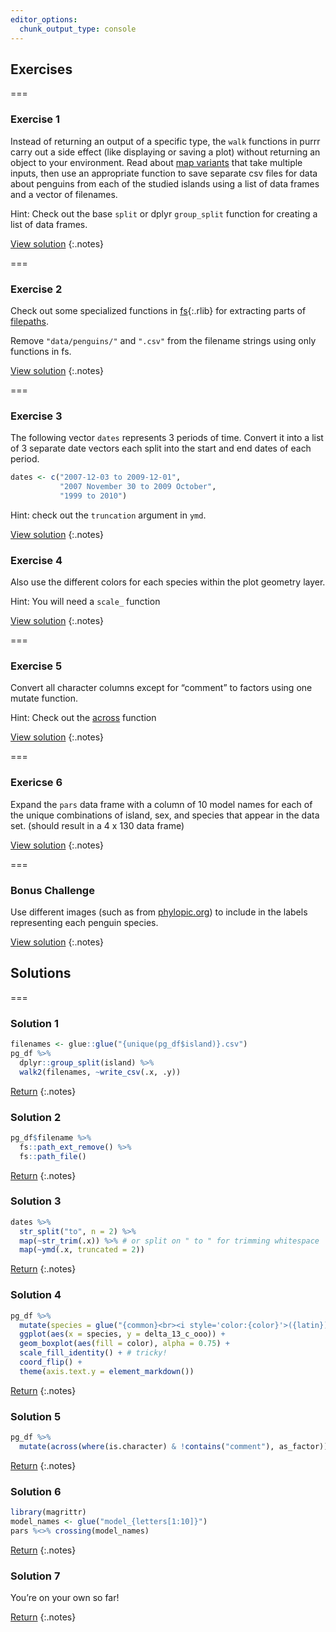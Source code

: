 ```yaml
---
editor_options: 
  chunk_output_type: console
---
```


## Exercises

===

### Exercise 1

Instead of returning an output of a specific type, the `walk` functions in purrr carry out a side effect (like displaying or saving a plot) without returning an object to your environment. Read about [map variants](https://purrr.tidyverse.org/reference/map2.html) that take multiple inputs, then use an appropriate function to save separate csv files for data about penguins from each of the studied islands using a list of data frames and a vector of filenames. 

Hint: Check out the base `split` or dplyr `group_split` function for creating a list of data frames. 

[View solution](#solution-1)
{:.notes}

===

### Exercise 2

Check out some specialized functions in [fs](){:.rlib} for extracting parts of [filepaths](https://fs.r-lib.org/articles/function-comparisons.html#path-functions).

Remove `"data/penguins/"` and  `".csv"` from the filename strings using only functions in fs.

[View solution](#solution-2)
{:.notes}

===

### Exercise 3

The following vector `dates` represents 3 periods of time. Convert it into a list of 3 separate date vectors each split into the start and end dates of each period. 

```r
dates <- c("2007-12-03 to 2009-12-01", 
           "2007 November 30 to 2009 October",
           "1999 to 2010")
```

Hint: check out the `truncation` argument in `ymd`. 

[View solution](#solution-3)
{:.notes}

### Exercise 4

Also use the different colors for each species within the plot geometry layer. 

Hint: You will need a `scale_` function

[View solution](#solution-4)
{:.notes}

===

### Exercise 5

Convert all character columns except for "comment" to factors using one mutate function. 

Hint: Check out the [across](https://dplyr.tidyverse.org/articles/programming.html) function

[View solution](#solution-5)
{:.notes}

===

### Exericse 6

Expand the `pars` data frame with a column of 10 model names for each of the unique combinations of island, sex, and species that appear in the data set. (should result in a 4 x 130 data frame)

[View solution](#solution-6)
{:.notes}

===

### Bonus Challenge

Use different images (such as from [phylopic.org](http://phylopic.org/)) to include in the labels representing each penguin species.

[View solution](#solution-7)
{:.notes}

## Solutions

===

### Solution 1

```r
filenames <- glue::glue("{unique(pg_df$island)}.csv")
pg_df %>% 
  dplyr::group_split(island) %>% 
  walk2(filenames, ~write_csv(.x, .y))
```

[Return](#exercise-1)
{:.notes}

### Solution 2

```r
pg_df$filename %>% 
  fs::path_ext_remove() %>%
  fs::path_file()
```

[Return](#exercise-2)
{:.notes}

### Solution 3

```r
dates %>% 
  str_split("to", n = 2) %>% 
  map(~str_trim(.x)) %>% # or split on " to " for trimming whitespace
  map(~ymd(.x, truncated = 2))
```

[Return](#exercise-3)
{:.notes}

### Solution 4

```r
pg_df %>%
  mutate(species = glue("{common}<br><i style='color:{color}'>({latin})</i>")) %>%
  ggplot(aes(x = species, y = delta_13_c_ooo)) +
  geom_boxplot(aes(fill = color), alpha = 0.75) + 
  scale_fill_identity() + # tricky! 
  coord_flip() +
  theme(axis.text.y = element_markdown())
```

[Return](#exercise-4)
{:.notes}


### Solution 5

```r
pg_df %>% 
  mutate(across(where(is.character) & !contains("comment"), as_factor))
```

[Return](#exercise-4)
{:.notes}

### Solution 6

```r
library(magrittr)
model_names <- glue("model_{letters[1:10]}")
pars %<>% crossing(model_names)
```

[Return](#exercise-6)
{:.notes}

### Solution 7

You're on your own so far!

[Return](#bonus-challenge)
{:.notes}